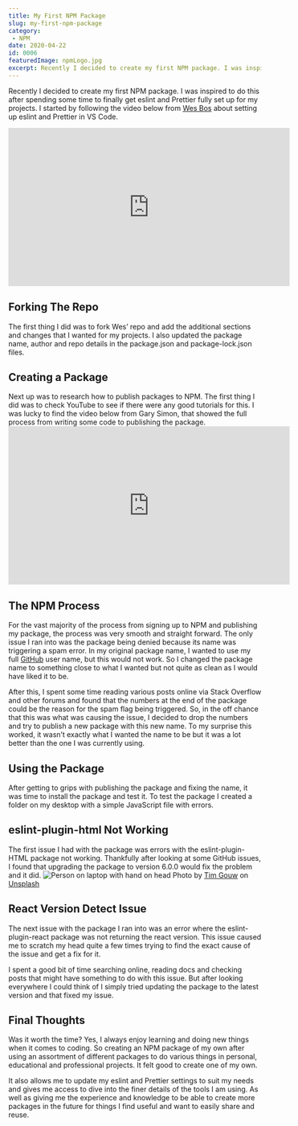 ```yaml
---
title: My First NPM Package
slug: my-first-npm-package
category:
 - NPM
date: 2020-04-22
id: 0006
featuredImage: npmLogo.jpg
excerpt: Recently I decided to create my first NPM package. I was inspired to do this after spending some time to finally...
---
```


Recently I decided to create my first NPM package. I was inspired to do this after spending some time to finally get eslint and Prettier fully set up for my projects. I started by following the video below from <a href="https://wesbos.com/">Wes Bos</a> about setting up eslint and Prettier in VS Code.

<iframe width="560" height="315" src="https://www.youtube.com/embed/lHAeK8t94as" frameborder="0" allow="accelerometer; autoplay; encrypted-media; gyroscope; picture-in-picture" allowfullscreen></iframe>

<h2>Forking The Repo</h2>
The first thing I did was to fork Wes’ repo and add the additional sections and changes that I wanted for my projects. I also updated the package name, author and repo details in the package.json and package-lock.json files.

<h2>Creating a Package</h2>
Next up was to research how to publish packages to NPM. The first thing I did was to check YouTube to see if there were any good tutorials for this. I was lucky to find the video below from Gary Simon, that showed the full process from writing some code to publishing the package.

<iframe width="560" height="315" src="https://www.youtube.com/embed/4zzbNac6f6Q" frameborder="0" allow="accelerometer; autoplay; encrypted-media; gyroscope; picture-in-picture" allowfullscreen></iframe>

<h2>The NPM Process</h2>
For the vast majority of the process from signing up to NPM and publishing my package, the process was very smooth and straight forward. The only issue I ran into was the package being denied because its name was triggering a spam error. In my original package name, I wanted to use my full <a href="https://github.com/dantay0803">GitHub</a> user name, but this would not work. So I changed the package name to something close to what I wanted but not quite as clean as I would have liked it to be.

After this, I spent some time reading various posts online via Stack Overflow and other forums and found that the numbers at the end of the package could be the reason for the spam flag being triggered. So, in the off chance that this was what was causing the issue, I decided to drop the numbers and try to publish a new package with this new name. To my surprise this worked, it wasn’t exactly what I wanted the name to be but it was a lot better than the one I was currently using.

<h2>Using the Package</h2>
After getting to grips with publishing the package and fixing the name, it was time to install the package and test it. To test the package I created a folder on my desktop with a simple JavaScript file with errors.

<h2>eslint-plugin-html Not Working</h2>
The first issue I had with the package was errors with the eslint-plugin-HTML package not working. Thankfully after looking at some GitHub issues, I found that upgrading the package to version 6.0.0 would fix the problem and it did.

<img src="person-on-laptop-with-hand-on-head.jpg" alt="Person on laptop with hand on head" />
<caption>Photo by <a href="https://unsplash.com/@punttim?utm_source=unsplash&utm_medium=referral&utm_content=creditCopyText">Tim Gouw</a> on <a href="https://unsplash.com/s/photos/problem?utm_source=unsplash&utm_medium=referral&utm_content=creditCopyText">Unsplash</a></caption>

<h2>React Version Detect Issue</h2>
The next issue with the package I ran into was an error where the eslint-plugin-react package was not returning the react version. This issue caused me to scratch my head quite a few times trying to find the exact cause of the issue and get a fix for it.

I spent a good bit of time searching online, reading docs and checking posts that might have something to do with this issue. But after looking everywhere I could think of I simply tried updating the package to the latest version and that fixed my issue.

<h2>Final Thoughts</h2>
Was it worth the time? Yes, I always enjoy learning and doing new things when it comes to coding. So creating an NPM package of my own after using an assortment of different packages to do various things in personal, educational and professional projects. It felt good to create one of my own.

It also allows me to update my eslint and Prettier settings to suit my needs and gives me access to dive into the finer details of the tools I am using. As well as giving me the experience and knowledge to be able to create more packages in the future for things I find useful and want to easily share and reuse.
